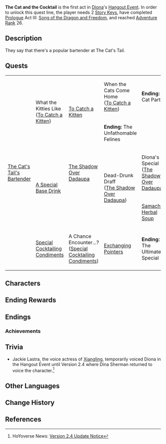 {{Act Infobox
|image          = Story Card Hangout Diona.png
|type           = Hangout
|act            = I
|character      = Diona
|ARReq          = 26
|archonQuestReq = [[Prologue]] Act III: [[Song of the Dragon and Freedom]]
|keyReq         = 2
}}
'''The Cat and the Cocktail''' is the first act in [[Diona]]'s [[Hangout Event]]. In order to unlock this quest line, the player needs 2 [[Story Key]]s, have completed [[Prologue]] Act III: [[Song of the Dragon and Freedom]], and reached [[Adventure Rank]] 26.

==Description==
They say that there's a popular bartender at The Cat's Tail.

{{clr}}
==Quests==
{|class="wikitable" style="width:100%;"
|-
| rowspan="5"|[[The Cat's Tail's Bartender]]
| rowspan="2"|What the Kitties Like<br />([[To Catch a Kitten]])
| rowspan="2"|[[To Catch a Kitten#To Catch a Kitten|To Catch a Kitten]]
|When the Cats Come Home<br />([[To Catch a Kitten#When the Cats Come Home|To Catch a Kitten]])
|'''Ending:''' Cat Party
|-
|'''Ending:''' The Unfathomable Felines
|-
| rowspan="2"|[[A Special Base Drink]]
|[[The Shadow Over Dadaupa]]
| rowspan="2"|Dead-Drunk Draff<br />([[The Shadow Over Dadaupa#Dead-Drunk Draff|The Shadow Over Dadaupa]])
|Diona's Special<br />([[The Shadow Over Dadaupa#Diona.27s Special|The Shadow Over Dadaupa]])
|'''Ending:''' Diona's Special
|-
|
|[[The Shadow Over Dadaupa#Samachurl Herbal Soup|Samachurl Herbal Soup]]
|A Sobering Affair<br />([[Samachurl Herbal Soup]])
|'''Ending:''' "I... Only Had... a Little..."
|-
|[[Special Cocktailing Condiments]]
|A Chance Encounter...?<br />([[Special Cocktailing Condiments#A Chance Encounter....3F|Special Cocktailing Condiments]])
|[[Exchanging Pointers]]
|'''Ending:''' The Ultimate Special
|}

==Characters==
{{Character Appearances|type=Hangout Event}}

==Ending Rewards==
{{Hangout Event Rewards
|1 hangout memory = {{Card|Adventure EXP|100}}<!--
------------------->{{Card|Primogem|20}}<!--
------------------->{{Card|Guide to Freedom|3}}
|2 hangout memory = {{Card|Adventure EXP|100}}<!--
------------------->{{Card|Hero's Wit|5}}<!--
------------------->{{Card|Shivada Jade Fragment|3}}
|3 hangout memory = {{Card|Adventure EXP|100}}<!--
------------------->{{Card|Primogem|20}}<!--
------------------->{{Card|Definitely Not Bar Food!|5}}
|4 hangout memory = {{Card|Adventure EXP|100}}<!--
------------------->{{Card|Hero's Wit|5}}<!--
------------------->{{Card|Shivada Jade Fragment|3}}
|5 hangout memory = {{Card|Adventure EXP|100}}<!--
------------------->{{Card|Primogem|20}}<!--
------------------->{{Card|Guide to Freedom|3}}
}}

==Endings==
{{Hangout Event Endings
|character    = Diona
|act          = 1
|ending1      = Cat Party
|ending1_text = Looks like a cat party is about to get started at The Cat's Tail.
|ending2      = The Unfathomable Felines
|ending2_text = Cats truly are... inscrutable creatures...
|ending3      = Diona's Special
|ending3_text = If it's mixed by Diona... surely it can't be that bad?
|ending4      = "I... Only Had... a Little..."
|ending4_text = Wine is fine... in moderation.
|ending5      = The Ultimate Special
|ending5_text = "Grr... STOP JOKING AROUND! You two old drunks!"
}}

===Achievements===
{{Achievement Topic Table|quest=The Cat and the Cocktail|requirements=1}}

==Trivia==
* Jackie Lastra, the voice actress of [[Xiangling]], temporarily voiced Diona in the Hangout Event until Version 2.4 where Dina Sherman returned to voice the character.<ref>HoYoverse News: [https://genshin.hoyoverse.com/en/news/detail/18271 Version 2.4 Update Notice]</ref>

==Other Languages==
{{Other Languages
|en      = The Cat and the Cocktail
|zhs     = 猫与特调酒
|zhs_rm  = Māo Yǔ Tè Tiáojiǔ
|zht     = 貓與特調酒
|zht_rm  = Māo Yǔ Tè Tiáojiǔ
|zh_tl   = The Cat and the Specially-Mixed Cocktail
|ja      = 猫とスペシャルドリンク
|ja_rm   = Neko to Supesharu Dorinku
|ja_tl   = The Cat and the Special Drink
|ko      = 고양이와 칵테일
|ko_rm   = 
|ko_tl   = 
|es      = Coctelería felina
|es_tl   = 
|fr      = Cocktail spécial de chat
|fr_tl   = Cat's Special Cocktail
|ru      = Котик и её особый коктейль
|ru_tl   = The Kitty and Her Special Cocktail
|th      = เหมียวน้อยและเครื่องดื่มสูตรพิเศษ
|th_rm   = 
|th_tl   = 
|vi      = Mèo Và Rượu
|vi_tl   = Cat and Alcohol
|de      = Kätzchen mit Spezialgetränk
|de_tl   = Kitten With A Special Drink
|id      = Kucing dan Koktail
|id_tl   = The Cat and the Cocktail
|pt      = O Gato e Bebida Especial
|pt_tl   = 
}}

==Change History==
{{Change History|1.5}}

==References==
{{Reflist}}